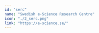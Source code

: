 ---
id: "serc"
name: "Swedish e-Science Research Centre"
icon: "./2_serc.png"
link: "https://e-science.se/"
---
